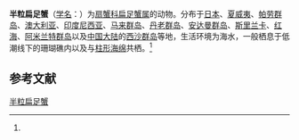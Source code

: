 {{Speciesbox
| name = 半粒扁足蟹
| status = 
| status_system = 
| image = 
| genus = Platypodia
| species = semigranosa
| authority = (Heller, 1861)<ref name='id11723'>{{cite web| url =http://www.bioinfo.cn/db05/BjdwSpecies.php?action=view&id=11723| title =半粒扁足蟹| work =《中国动物物种编目数据库》| publisher =中国科学院微生物研究所| author =中国科学院动物研究所| accessdate =2009-04-28| deadurl =yes| archiveurl =https://web.archive.org/web/20160305104522/http://www.bioinfo.cn/db05/BjdwSpecies.php?action=view&id=11723| archivedate =2016-03-05}}</ref>
}}

'''半粒扁足蟹'''（[[学名|学名]]：{{lang|la|''Platypodia semigranosa''}}）为[[扇蟹科|扇蟹科]][[扁足蟹属|扁足蟹属]]的动物。分布于[[日本|日本]]、[[夏威夷|夏威夷]]、[[帕劳群岛|帕劳群岛]]、[[澳大利亚|澳大利亚]]、[[印度尼西亚|印度尼西亚]]、[[马来群岛|马来群岛]]、[[丹老群岛|丹老群岛]]、[[安达曼群岛|安达曼群岛]]、[[斯里兰卡|斯里兰卡]]、[[红海|红海]]、[[阿米兰特群岛|阿米兰特群岛]]以及[[中国大陆|中国大陆]]的[[西沙群岛|西沙群岛]]等地，生活环境为海水，一般栖息于低潮线下的珊瑚礁内以及与[[柱形海绵|柱形海绵]]共栖。<ref name='id11723'/>

== 参考文献 ==
{{reflist}}

{{Wikispecies|Platypodia semigranosa}}
{{Taxonbar|from=Q6497905}}

[[Category:扁足蟹属|半粒扁足蟹]]


{{螃蟹小作品}}